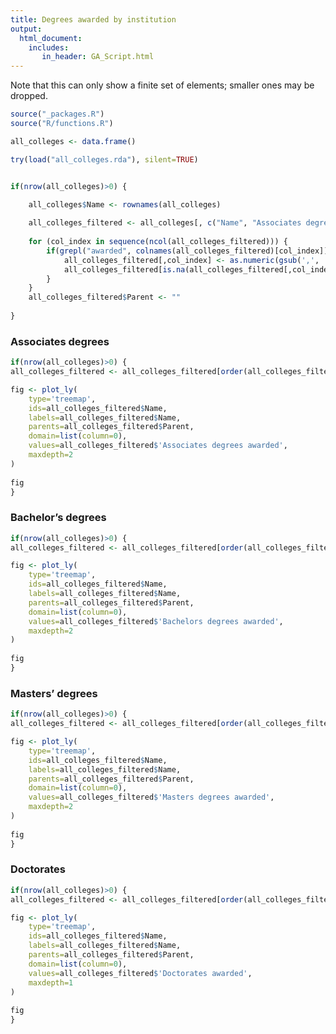```yaml
---
title: Degrees awarded by institution
output:
  html_document:
    includes:
       in_header: GA_Script.html
---
```


Note that this can only show a finite set of elements; smaller ones may be dropped.


```r
source("_packages.R")
source("R/functions.R")

all_colleges <- data.frame()

try(load("all_colleges.rda"), silent=TRUE)


if(nrow(all_colleges)>0) {

	all_colleges$Name <- rownames(all_colleges)
	
	all_colleges_filtered <- all_colleges[, c("Name", "Associates degrees awarded", "Bachelors degrees awarded", "Masters degrees awarded", "Doctorates awarded")]
	
	for (col_index in sequence(ncol(all_colleges_filtered))) {
		if(grepl("awarded", colnames(all_colleges_filtered)[col_index])) {
			all_colleges_filtered[,col_index] <- as.numeric(gsub(',', '', all_colleges_filtered[,col_index]))
			all_colleges_filtered[is.na(all_colleges_filtered[,col_index]),col_index] <- 0
		}
	}
	all_colleges_filtered$Parent <- ""
	
}
```

### Associates degrees

```r
if(nrow(all_colleges)>0) {
all_colleges_filtered <- all_colleges_filtered[order(all_colleges_filtered$'Associates degrees awarded', decreasing=TRUE),]

fig <- plot_ly(
    type='treemap',
    ids=all_colleges_filtered$Name,
    labels=all_colleges_filtered$Name,
	parents=all_colleges_filtered$Parent,
	domain=list(column=0),
    values=all_colleges_filtered$'Associates degrees awarded',
	maxdepth=2
)
	
fig
}
```


### Bachelor's degrees

```r
if(nrow(all_colleges)>0) {
all_colleges_filtered <- all_colleges_filtered[order(all_colleges_filtered$'Bachelors degrees awarded', decreasing=TRUE),]

fig <- plot_ly(
    type='treemap',
    ids=all_colleges_filtered$Name,
    labels=all_colleges_filtered$Name,
	parents=all_colleges_filtered$Parent,
	domain=list(column=0),
    values=all_colleges_filtered$'Bachelors degrees awarded',
	maxdepth=2
)
	
fig
}
```


### Masters' degrees

```r
if(nrow(all_colleges)>0) {
all_colleges_filtered <- all_colleges_filtered[order(all_colleges_filtered$'Masters degrees awarded', decreasing=TRUE),]

fig <- plot_ly(
    type='treemap',
    ids=all_colleges_filtered$Name,
    labels=all_colleges_filtered$Name,
	parents=all_colleges_filtered$Parent,
	domain=list(column=0),
    values=all_colleges_filtered$'Masters degrees awarded',
	maxdepth=2
)
	
fig
}
```

### Doctorates

```r
if(nrow(all_colleges)>0) {
all_colleges_filtered <- all_colleges_filtered[order(all_colleges_filtered$'Doctorates awarded', decreasing=TRUE),]

fig <- plot_ly(
    type='treemap',
    ids=all_colleges_filtered$Name,
    labels=all_colleges_filtered$Name,
	parents=all_colleges_filtered$Parent,
	domain=list(column=0),
    values=all_colleges_filtered$'Doctorates awarded',
	maxdepth=1
)
	
fig
}
```